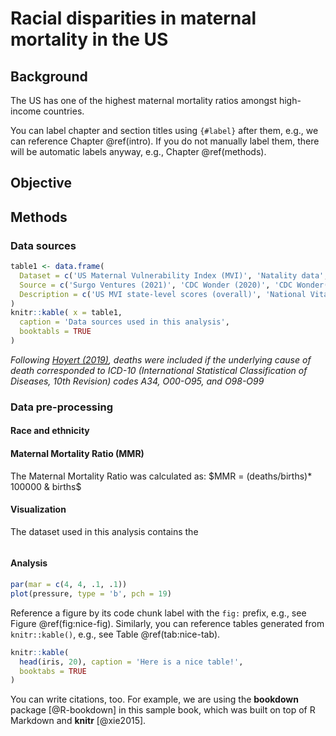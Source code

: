 # Racial disparities in maternal mortality in the US {#mvi-race}

## Background

The US has one of the highest maternal mortality ratios amongst high-income countries. 

You can label chapter and section titles using `{#label}` after them, e.g., we can reference Chapter \@ref(intro). If you do not manually label them, there will be automatic labels anyway, e.g., Chapter \@ref(methods).

## Objective




## Methods

### Data sources

```r

table1 <- data.frame(
  Dataset = c('US Maternal Vulnerability Index (MVI)', 'Natality data', 'Mortality data*'),
  Source = c('Surgo Ventures (2021)', 'CDC Wonder (2020)', 'CDC Wonder(2020)'),
  Description = c('US MVI state-level scores (overall)', 'National Vital Statistics data including all births that occurred in the US between 2007 and 2019, to mothers between 10 and 44 years of age by state and race', 'National Vital Statistics data including all deaths that occurred in the US between 2007 and 2019, of mothers between 15 and 44 years of age by state and race.')  
)
knitr::kable( x = table1,
  caption = 'Data sources used in this analysis',
  booktabls = TRUE
)
```

_Following [Hoyert (2019)](https://www.cdc.gov/nchs/data/hestat/maternal-mortality-2021/E-Stat-Maternal-Mortality-Rates-H.pdf), deaths were included if the underlying cause of death corresponded to ICD-10 (International Statistical Classification of Diseases, 10th Revision) codes A34, O00-O95, and O98-O99_ 

### Data pre-processing

#### Race and ethnicity

#### Maternal Mortality Ratio (MMR)
The Maternal Mortality Ratio was calculated as: $MMR = (deaths/births)* 100000 & births$

#### Visualization

The dataset used in this analysis contains the 
```r
```


#### Analysis


```r
par(mar = c(4, 4, .1, .1))
plot(pressure, type = 'b', pch = 19)
```

Reference a figure by its code chunk label with the `fig:` prefix, e.g., see Figure \@ref(fig:nice-fig). Similarly, you can reference tables generated from `knitr::kable()`, e.g., see Table \@ref(tab:nice-tab).

```r
knitr::kable(
  head(iris, 20), caption = 'Here is a nice table!',
  booktabs = TRUE
)
```

You can write citations, too. For example, we are using the **bookdown** package [@R-bookdown] in this sample book, which was built on top of R Markdown and **knitr** [@xie2015].

